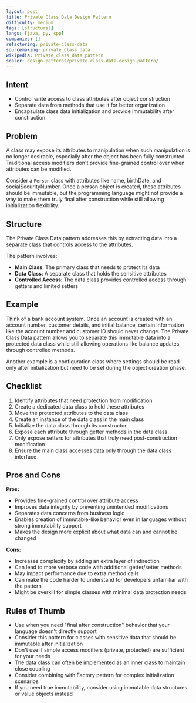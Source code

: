 ```yaml
---
layout: post
title: Private Class Data Design Pattern
difficulty: medium
tags: [structural]
langs: [java, py, cpp]
companies: []
refactoring: private-class-data
sourcemaking: private_class_data
wikipedia: Private_class_data_pattern
scaler: design-patterns/private-class-data-design-pattern/
---
```


## Intent
- Control write access to class attributes after object construction
- Separate data from methods that use it for better organization
- Encapsulate class data initialization and provide immutability after construction

## Problem

A class may expose its attributes to manipulation when such manipulation is no longer desirable, especially after the object has been fully constructed. Traditional access modifiers don't provide fine-grained control over when attributes can be modified.

Consider a `Person` class with attributes like name, birthDate, and socialSecurityNumber. Once a person object is created, these attributes should be immutable, but the programming language might not provide a way to make them truly final after construction while still allowing initialization flexibility.

## Structure

The Private Class Data pattern addresses this by extracting data into a separate class that controls access to the attributes.

The pattern involves:
- **Main Class**: The primary class that needs to protect its data
- **Data Class**: A separate class that holds the sensitive attributes
- **Controlled Access**: The data class provides controlled access through getters and limited setters

## Example

Think of a bank account system. Once an account is created with an account number, customer details, and initial balance, certain information like the account number and customer ID should never change. The Private Class Data pattern allows you to separate this immutable data into a protected data class while still allowing operations like balance updates through controlled methods.

Another example is a configuration class where settings should be read-only after initialization but need to be set during the object creation phase.

## Checklist

1. Identify attributes that need protection from modification
2. Create a dedicated data class to hold these attributes
3. Move the protected attributes to the data class
4. Create an instance of the data class in the main class
5. Initialize the data class through its constructor
6. Expose each attribute through getter methods in the data class
7. Only expose setters for attributes that truly need post-construction modification
8. Ensure the main class accesses data only through the data class interface

## Pros and Cons

**Pros:**
- Provides fine-grained control over attribute access
- Improves data integrity by preventing unintended modifications
- Separates data concerns from business logic
- Enables creation of immutable-like behavior even in languages without strong immutability support
- Makes the design more explicit about what data can and cannot be changed

**Cons:**
- Increases complexity by adding an extra layer of indirection
- Can lead to more verbose code with additional getter/setter methods
- May impact performance due to extra method calls
- Can make the code harder to understand for developers unfamiliar with the pattern
- Might be overkill for simple classes with minimal data protection needs

## Rules of Thumb

- Use when you need "final after construction" behavior that your language doesn't directly support
- Consider this pattern for classes with sensitive data that should be immutable after initialization
- Don't use if simple access modifiers (private, protected) are sufficient for your needs
- The data class can often be implemented as an inner class to maintain close coupling
- Consider combining with Factory pattern for complex initialization scenarios
- If you need true immutability, consider using immutable data structures or value objects instead
